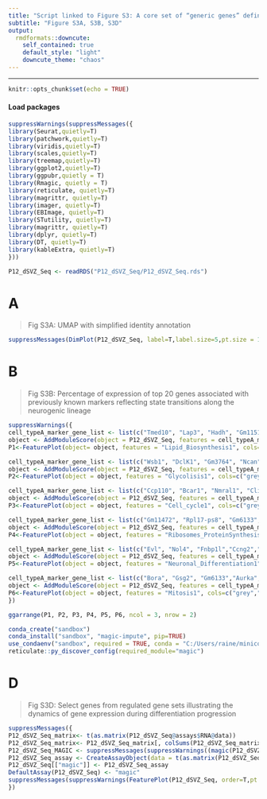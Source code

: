 ---
title: "Script linked to Figure S3: A core set of “generic genes” defines distinct cellular states, related to Fig 1."
subtitle: "Figure S3A, S3B, S3D"
output:
  rmdformats::downcute:
    self_contained: true
    default_style: "light"
    downcute_theme: "chaos"
---
***

```{r setup, include=FALSE}
knitr::opts_chunk$set(echo = TRUE)
```

#### Load packages

```{r,warning=FALSE, include=T}
suppressWarnings(suppressMessages({
library(Seurat,quietly=T)
library(patchwork,quietly=T)
library(viridis,quietly=T)
library(scales,quietly=T)
library(treemap,quietly=T)
library(ggplot2,quietly=T)
library(ggpubr,quietly = T)
library(Rmagic, quietly = T)
library(reticulate, quietly=T)
library(magrittr, quietly=T)
library(imager, quietly=T)
library(EBImage, quietly=T)
library(STutility, quietly=T)
library(magrittr, quietly=T)
library(dplyr, quietly=T)
library(DT, quietly=T)
library(kableExtra, quietly=T)
}))
```

```{r,echo=FALSE}
P12_dSVZ_Seq <- readRDS("P12_dSVZ_Seq/P12_dSVZ_Seq.rds")
```

# A

> Fig S3A: UMAP with simplified identity annotation

```{r,fig.width=7,fig.height=6}
suppressMessages(DimPlot(P12_dSVZ_Seq, label=T,label.size=5,pt.size = 1,group.by = "Simplified_clusters",cols=c("#CD9825","#5AD5C7","#FF666C","#99A424","#B984FB","#FF64FB","#5AD5C7","#FF649A","#FE57CC")))+NoLegend()
```

# B

> Fig S3B: Percentage of expression of top 20 genes associated with previously known markers reflecting state transitions along the neurogenic lineage 

```{r, fig.height=8, fig.width=16}
suppressWarnings({
cell_typeA_marker_gene_list <- list(c("Tmed10", "Lap3", "Hadh", "Gm11512", "Kcnj10", "Qk", "Slc48A1", "Wscd1", "Hsp90b1", "Arl6ip1", "Nde1", "InsiG1", "Sqle", "Idl1", "Rpn2", "Mpc2", "Gm12671", "Gm7336", "Gm10359", "St3gal4"))
object <- AddModuleScore(object = P12_dSVZ_Seq, features = cell_typeA_marker_gene_list, name = "Lipid_Biosynthesis")
P1<-FeaturePlot(object= object, features = "Lipid_Biosynthesis1", cols=c("grey","red"))

cell_typeA_marker_gene_list <- list(c("Wsb1", "DclK1", "Gm3764", "Ncan", "Fgfr1", "Ugp2", "Smpdl3a", "Lfng", "Rgs20", "CyP2j9", "Per3", "Gabrg1", "Vcam1", "Slc6a11", "Adhfe1", "Aw047730", "Acsbg1", "Mlc1", "Cst3", "Mmd2"))
object <- AddModuleScore(object = P12_dSVZ_Seq, features = cell_typeA_marker_gene_list, name = "Glycolisis")
P2<-FeaturePlot(object = object, features = "Glycolisis1", cols=c("grey","red"))

cell_typeA_marker_gene_list <- list(c("Ccp110", "Bcar1", "Nmral1", "Clic4", "Pdlim1", "Rtkn2", "Trim59", "Anln", "Me2", "Chchd4", "B230219d22rik", "Ado", "Glod4", "Eif4h", "Hnrnpm", "Timm50", "Fau", "Hmgb1", "Gm21596", "Gm4617"))
object <- AddModuleScore(object = P12_dSVZ_Seq, features = cell_typeA_marker_gene_list, name = "Cell_cycle")
P3<-FeaturePlot(object = object, features = "Cell_cycle1", cols=c("grey","red"))

cell_typeA_marker_gene_list <- list(c("Gm11472", "Rpl17-ps8", "Gm6133", "Rpl17", "Rpl24", "Rps8", "Rps29", "Rpl41", "Rplp1", "Gm10073", "Rpl39", "Rps20", "Rplp2", "Rpl28", "Rps12-ps3", "Rpl3", "Rpl14-ps1", "Rpl14", "Gm14586", "Rps17"))
object <- AddModuleScore(object = P12_dSVZ_Seq, features = cell_typeA_marker_gene_list, name = "Ribosomes_ProteinSynthesis")
P4<-FeaturePlot(object = object, features = "Ribosomes_ProteinSynthesis1", cols=c("grey","red"))

cell_typeA_marker_gene_list <- list(c("Evl", "Nol4", "Fnbp1l","Ccng2","Celsr3","Myt1","Dclk2","Arl4d", "Tubb3","Map1b","Dlx1as","Dlx2","Dlx1","Nrxn3","D930015E06RIK","Uchl1","Fxyd6","Dlgap4","Rtn1",""))
object <- AddModuleScore(object = P12_dSVZ_Seq, features = cell_typeA_marker_gene_list, name = "Neuronal_Differentiation")
P5<-FeaturePlot(object = object, features = "Neuronal_Differentiation1", cols=c("grey","red"))

cell_typeA_marker_gene_list <- list(c("Bora", "Gsg2", "Gm6133","Aurka","Spdl1","Gtse1","Efcab11","Kif18a", "Psrc1","Nek2","Fam83d","Gas2l3","Cep55","Hmmr","Nsl1", "Prr11","Trip13","Neurl1b","Cdc25c","Kifc1"))
object <- AddModuleScore(object = P12_dSVZ_Seq, features = cell_typeA_marker_gene_list, name = "Mitosis")
P6<-FeaturePlot(object = object, features = "Mitosis1", cols=c("grey","red"))
})

ggarrange(P1, P2, P3, P4, P5, P6, ncol = 3, nrow = 2)
```


```{r,include=F}
conda_create("sandbox")
conda_install("sandbox", "magic-impute", pip=TRUE)
use_condaenv("sandbox", required = TRUE, conda = "C:/Users/raine/miniconda3/condabin/conda")
reticulate::py_discover_config(required_module="magic")
```

# D

> Fig S3D: Select genes from regulated gene sets illustrating the dynamics of gene expression during differentiation progression

```{r,fig.width=9,fig.height=20,fig.align="center",message=FALSE,warning=FALSE}
suppressMessages({
P12_dSVZ_Seq_matrix<- t(as.matrix(P12_dSVZ_Seq@assays$RNA@data))
P12_dSVZ_Seq_matrix<- P12_dSVZ_Seq_matrix[, colSums(P12_dSVZ_Seq_matrix != 0) > 0]
P12_dSVZ_Seq_MAGIC <- suppressMessages(suppressWarnings((magic(P12_dSVZ_Seq_matrix,verbose = F))))
P12_dSVZ_Seq_assay <- CreateAssayObject(data = t(as.matrix(P12_dSVZ_Seq_MAGIC$result)))
P12_dSVZ_Seq[["magic"]] <- P12_dSVZ_Seq_assay
DefaultAssay(P12_dSVZ_Seq) <- "magic"
suppressMessages(suppressWarnings(FeaturePlot(P12_dSVZ_Seq, order=T,pt.size=2,features = c("Fzd1","Fzd2","Bmpr1b","Fgfr2","Lrp1","Gfap","Sox9","Hes5", "Foxm1", "Chek2", "Cdk1", "Ccnb1"),ncol = 2)& scale_color_viridis_c(option="B")&theme_void()))
})
```
